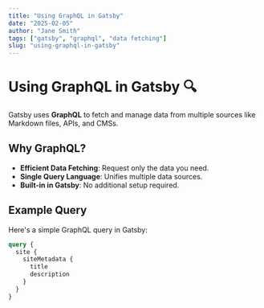 ```yaml
---
title: "Using GraphQL in Gatsby"
date: "2025-02-05"
author: "Jane Smith"
tags: ["gatsby", "graphql", "data fetching"]
slug: "using-graphql-in-gatsby"
---
```



# Using GraphQL in Gatsby 🔍

Gatsby uses **GraphQL** to fetch and manage data from multiple sources like Markdown files, APIs, and CMSs.

## Why GraphQL?
- **Efficient Data Fetching**: Request only the data you need.
- **Single Query Language**: Unifies multiple data sources.
- **Built-in in Gatsby**: No additional setup required.

## Example Query
Here's a simple GraphQL query in Gatsby:

```graphql
query {
  site {
    siteMetadata {
      title
      description
    }
  }
}